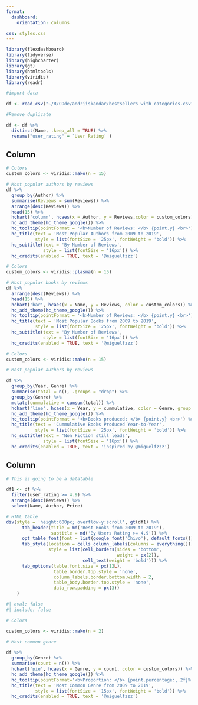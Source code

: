 ```yaml
--- 
format:
  dashboard:
    orientation: columns

css: styles.css
---
```


```r

library(flexdashboard)
library(tidyverse)
library(highcharter)
library(gt)
library(htmltools)
library(viridis)
library(readr)

```

```r
#import data

df <- read_csv("~/R/COde/andriiskandar/bestsellers with categories.csv", show_col_types = FALSE)

#Remove duplicate

df <- df %>% 
  distinct(Name, .keep_all = TRUE) %>% 
  rename("user_rating" = `User Rating` )

```


## Column {.tabset .tabset-pills-right width=60% .my-left-column}


```r

# Colors
custom_colors <- viridis::mako(n = 15)

# Most popular authors by reviews
df %>% 
  group_by(Author) %>% 
  summarise(Reviews = sum(Reviews)) %>% 
  arrange(desc(Reviews)) %>% 
  head(15) %>% 
  hchart('column', hcaes(x = Author, y = Reviews,color = custom_colors)) %>%
  hc_add_theme(hc_theme_google()) %>% 
  hc_tooltip(pointFormat = '<b>Number of Reviews: </b> {point.y} <br>') %>% 
  hc_title(text = 'Most Popular Authors from 2009 to 2019',
           style = list(fontSize = '25px', fontWeight = 'bold')) %>% 
  hc_subtitle(text = 'By Number of Reviews',
              style = list(fontSize = '16px')) %>% 
  hc_credits(enabled = TRUE, text = '@miguelfzzz')
```

```r

# Colors
custom_colors <- viridis::plasma(n = 15)

# Most popular books by reviews
df %>% 
  arrange(desc(Reviews)) %>% 
  head(15) %>% 
  hchart('bar', hcaes(x = Name, y = Reviews, color = custom_colors)) %>% 
  hc_add_theme(hc_theme_google()) %>% 
  hc_tooltip(pointFormat = '<b>Number of Reviews: </b> {point.y} <br>') %>% 
  hc_title(text = 'Most Popular Books from 2009 to 2019',
           style = list(fontSize = '25px', fontWeight = 'bold')) %>% 
  hc_subtitle(text = 'By Number of Reviews',
              style = list(fontSize = '16px')) %>% 
  hc_credits(enabled = TRUE, text = '@miguelfzzz')

```

```r

# Colors
custom_colors <- viridis::mako(n = 15)

# Most popular authors by reviews

df %>% 
  group_by(Year, Genre) %>% 
  summarise(total = n(), .groups = "drop") %>% 
  group_by(Genre) %>% 
  mutate(cummulative = cumsum(total)) %>% 
  hchart('line', hcaes(x = Year, y = cummulative, color = Genre, group = Genre)) %>%
  hc_add_theme(hc_theme_google()) %>% 
  hc_tooltip(pointFormat = '<b>Books produced: </b> {point.y} <br>') %>% 
  hc_title(text = 'Cummulative Books Produced Year-to-Year',
           style = list(fontSize = '25px', fontWeight = 'bold')) %>% 
  hc_subtitle(text = 'Non Fiction still leads',
              style = list(fontSize = '16px')) %>% 
  hc_credits(enabled = TRUE, text = 'inspired by @miguelfzzz')

```

## Column {width=40%}

```r

# This is going to be a datatable

df1 <- df %>% 
  filter(user_rating >= 4.9) %>% 
  arrange(desc(Reviews)) %>% 
  select(Name, Author, Price)

# HTML table
div(style = 'height:600px; overflow-y:scroll', gt(df1) %>% 
      tab_header(title = md('Best Books from 2009 to 2019'),
                 subtitle = md('By Users Rating >= 4.9')) %>% 
      opt_table_font(font = list(google_font('Chivo'), default_fonts())) %>% 
      tab_style(location = cells_column_labels(columns = everything()),
                style = list(cell_borders(sides = 'bottom', 
                                          weight = px(2)), 
                             cell_text(weight = 'bold'))) %>% 
      tab_options(table.font.size = px(12L),
                  table.border.top.style = 'none',
                  column_labels.border.bottom.width = 2,
                  table_body.border.top.style = 'none',
                  data_row.padding = px(3))
    )
```

```r
#| eval: false
#| include: false

# Colors

custom_colors <- viridis::mako(n = 2)

# Most common genre

df %>%
  group_by(Genre) %>%
  summarise(count = n()) %>%
  hchart('pie', hcaes(x = Genre, y = count, color = custom_colors)) %>%
  hc_add_theme(hc_theme_google()) %>%
  hc_tooltip(pointFormat='<b>Proportion: </b> {point.percentage:,.2f}%') %>%
  hc_title(text = 'Most Common Genre from 2009 to 2019',
           style = list(fontSize = '15px', fontWeight = 'bold')) %>%
  hc_credits(enabled = TRUE, text = '@miguelfzzz')

```